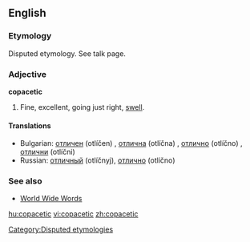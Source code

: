 ==English==
===Etymology===
Disputed etymology. See talk page.

===Adjective===
'''copacetic'''

#{{U.S.}} Fine, excellent, going just right, [[swell]].

====Translations====
*Bulgarian: [[отличен]] (otlíčen) {{m}}, [[отлична]] (otlíčna) {{f}}, [[отлично]] (otlíčno) {{n}}, [[отлични]] (otlíčni) {{p}}
*Russian: [[отличный]] (otlíčnyj), [[отлично]] (otlíčno)

===See also===
*[http://www.quinion.com/words/weirdwords/ww-cop1.htm World Wide Words]

[[Category:Disputed etymologies]]

[[hu:copacetic]]
[[vi:copacetic]]
[[zh:copacetic]]